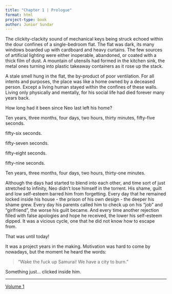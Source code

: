 ```yaml
---
title: "Chapter 1 | Prologue"
format: html
project-type: book
author: Junior Sundar
---
```


The clickity-clackity sound of mechanical keys being struck echoed within the dour confines of a single-bedroom flat. The flat was dark, its many windows boarded up with cardboard and heavy curtains. The few sources of artificial lighting were either inoperable, abandoned, or coated with a thick film of dust. A mountain of utensils had formed in the kitchen sink, the metal ones turning into plastic takeaway containers as it rose up the stack.

A stale smell hung in the flat, the by-product of poor ventilation. For all intents and purposes, the place was like a home owned by a deceased person. Except a living human stayed within the confines of these walls. Living only physically and mentally, for his social life had died forever many years back.

How long had it been since Neo last left his home?

Ten years, three months, four days, two hours, thirty minutes, fifty-five seconds.

fifty-six seconds.

fifty-seven seconds.

fifty-eight seconds.

fifty-nine seconds.

Ten years, three months, four days, two hours, thirty-one minutes.

Although the days had started to blend into each other, and time sort of just stretched to infinity, Neo didn't lose himself in the torrent. His shame, guilt and low self-esteem barred him from forgetting. Every day that he remained locked inside his house - the prison of his own design - the deeper his shame grew. Every day his parents called him to check up on his "job" and "girlfriend", the worse his guilt became. And every time another rejection filled with false apologies and hope he received, the lower his self-esteem dipped. It was a vicious cycle, one that he did not know how to escape from.

That was until today!

It was a project years in the making. Motivation was hard to come by nowadays, but the moment he heard the words: 

> "Wake the fuck up Samurai! We have a city to burn."

Something just... clicked inside him. 

____

[Volume 1](./index.qmd)